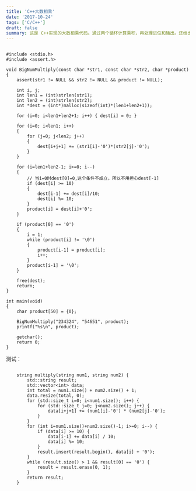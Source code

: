 ```yaml
---
title: 'C++大数相乘'
date: '2017-10-24'
tags: ['C/C++']
draft: false
summary: 这是 C++实现的大数相乘代码。通过两个循环计算乘积，再处理进位和输出。还给出了 C++的字符串实现版本，同样通过循环和进位处理得到结果，去除前导 0 后输出。  
---
```


```

#include <stdio.h>
#include <assert.h>

void BigNumMultiply(const char *str1, const char *str2, char *product)
{
	assert(str1 != NULL && str2 != NULL && product != NULL);

	int i, j;
	int len1 = (int)strlen(str1);
	int len2 = (int)strlen(str2);
	int *dest = (int*)malloc(sizeof(int)*(len1+len2+1));
	
	for (i=0; i<len1+len2+1; i++) { dest[i] = 0; }

	for (i=0; i<len1; i++)
	{
		for (j=0; j<len2; j++)
		{
			dest[i+j+1] += (str1[i]-'0')*(str2[j]-'0');
		}
	}

	for (i=len1+len2-1; i>=0; i--)
	{
		// 当i=0时dest[0]=0,这个条件不成立，所以不用担心dest[-1]
		if (dest[i] >= 10)
		{
			dest[i-1] += dest[i]/10;
			dest[i] %= 10;
		}
		product[i] = dest[i]+'0';
	}

	if (product[0] == '0')
	{
		i = 1;
		while (product[i] != '\0')
		{
			product[i-1] = product[i];
			i++;
		}
		product[i-1] = '\0';
	}

	free(dest);
	return;
}

int main(void)
{
	char product[50] = {0};

	BigNumMultiply("234324", "54651", product);
	printf("%s\n", product);

	getchar();
	return 0;
}
```

测试：

```

    string multiply(string num1, string num2) {
		std::string result;
		std::vector<int> data;
		int total = num1.size() + num2.size() + 1;
		data.resize(total, 0);
		for (std::size_t i=0; i<num1.size(); i++) {
			for (std::size_t j=0; j<num2.size(); j++) {
				data[i+j+1] += (num1[i]-'0') * (num2[j]-'0');
			}
		}
		for (int i=num1.size()+num2.size()-1; i>=0; i--) {
			if (data[i] >= 10) {
				data[i-1] += data[i] / 10;
				data[i] %= 10;
			}
			result.insert(result.begin(), data[i] + '0');
		}
		while (result.size() > 1 && result[0] == '0') {
			result = result.erase(0, 1);
		}
		return result;
    }
```
